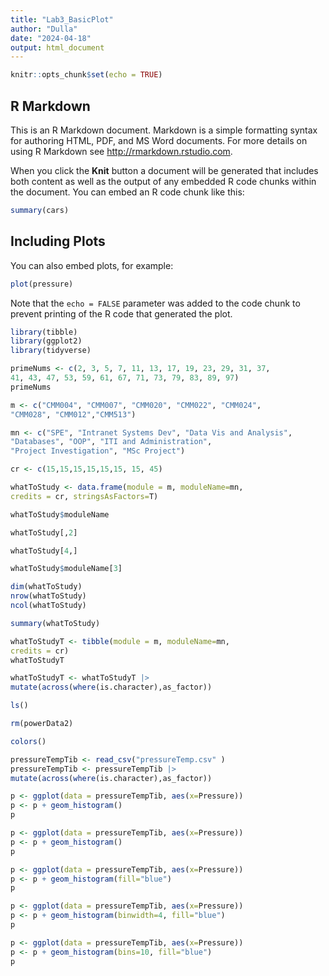 ```yaml
---
title: "Lab3_BasicPlot"
author: "Dulla"
date: "2024-04-18"
output: html_document
---
```


```r
knitr::opts_chunk$set(echo = TRUE)
```

## R Markdown

This is an R Markdown document. Markdown is a simple formatting syntax for authoring HTML, PDF, and MS Word documents. For more details on using R Markdown see <http://rmarkdown.rstudio.com>.

When you click the **Knit** button a document will be generated that includes both content as well as the output of any embedded R code chunks within the document. You can embed an R code chunk like this:

```r
summary(cars)
```

## Including Plots

You can also embed plots, for example:

```r
plot(pressure)
```

Note that the `echo = FALSE` parameter was added to the code chunk to prevent printing of the R code that generated the plot.

```r
library(tibble)
library(ggplot2)
library(tidyverse)
```


```r
primeNums <- c(2, 3, 5, 7, 11, 13, 17, 19, 23, 29, 31, 37,
41, 43, 47, 53, 59, 61, 67, 71, 73, 79, 83, 89, 97)
primeNums
```

```r
m <- c("CMM004", "CMM007", "CMM020", "CMM022", "CMM024",
"CMM028", "CMM012","CMM513")

mn <- c("SPE", "Intranet Systems Dev", "Data Vis and Analysis",
"Databases", "OOP", "ITI and Administration",
"Project Investigation", "MSc Project")

cr <- c(15,15,15,15,15,15, 15, 45)

whatToStudy <- data.frame(module = m, moduleName=mn,
credits = cr, stringsAsFactors=T)
```

```r
whatToStudy$moduleName
```
```r
whatToStudy[,2]
```

```r
whatToStudy[4,]
```

```r
whatToStudy$moduleName[3]
```

```r
dim(whatToStudy)
nrow(whatToStudy)
ncol(whatToStudy)
```
```r
summary(whatToStudy)
```

```r
whatToStudyT <- tibble(module = m, moduleName=mn,
credits = cr)
whatToStudyT
```

```r
whatToStudyT <- whatToStudyT |>
mutate(across(where(is.character),as_factor))
```

```r
ls()
```

```r
rm(powerData2)
```

```r
colors()
```

```r
pressureTempTib <- read_csv("pressureTemp.csv" )
pressureTempTib <- pressureTempTib |>
mutate(across(where(is.character),as_factor))
```


```r
p <- ggplot(data = pressureTempTib, aes(x=Pressure))
p <- p + geom_histogram()
p
```

```r
p <- ggplot(data = pressureTempTib, aes(x=Pressure))
p <- p + geom_histogram()
p
```
```r
p <- ggplot(data = pressureTempTib, aes(x=Pressure))
p <- p + geom_histogram(fill="blue")
p
```

```r
p <- ggplot(data = pressureTempTib, aes(x=Pressure))
p <- p + geom_histogram(binwidth=4, fill="blue")
p
```
```r
p <- ggplot(data = pressureTempTib, aes(x=Pressure))
p <- p + geom_histogram(bins=10, fill="blue")
p
```

